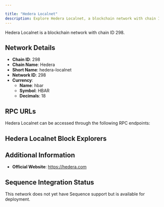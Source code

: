 ```yaml
---

title: "Hedera Localnet"
description: Explore Hedera Localnet, a blockchain network with chain ID 298. Learn about its native currency, hbar, and how to interact with the network.
---
```




Hedera Localnet is a blockchain network with chain ID 298.

## Network Details

- **Chain ID**: 298
- **Chain Name**: Hedera
- **Short Name**: hedera-localnet
- **Network ID**: 298
- **Currency**: 
  - **Name**: hbar
  - **Symbol**: HBAR
  - **Decimals**: 18

## RPC URLs

Hedera Localnet can be accessed through the following RPC endpoints:



## Hedera Localnet Block Explorers



## Additional Information

- **Official Website**: https://hedera.com

## Sequence Integration Status

This network does not yet have Sequence support but is available for deployment.
